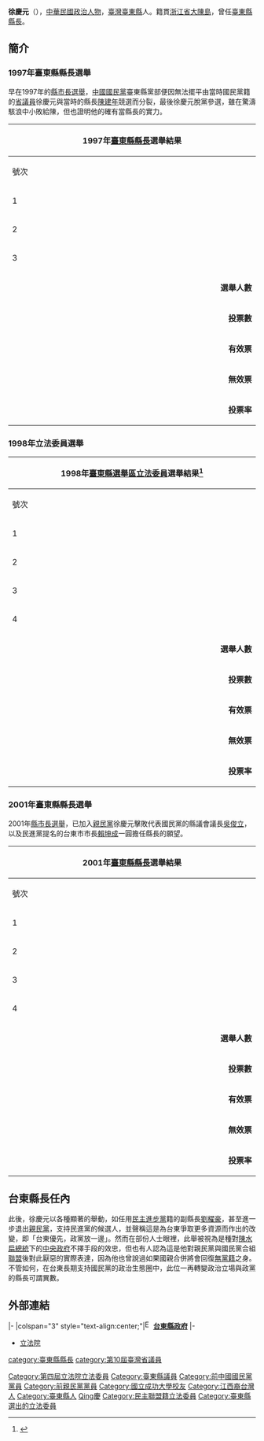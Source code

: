 {{不是|李慶元}}
{{Infobox_Prime_Minister
| name = 徐慶元
| image = 徐慶元委員.jpg
| sex = 男
| order = [[File:Emblem_of_Taitung_County.svg|20px]][[臺東縣|臺東縣]]第9任[[臺東縣縣長|縣長]]
| term_start = 2001年12月20日
| term_end = 2005年12月20日
| predecessor = [[陳建年|陳建年]]
| successor = [[吳俊立|吳俊立]]
| native place = {{ROC-1928}}[[浙江省_(中華民國)|浙江省]][[大陳島|大陳島]]
| birth_date = {{birth date and age|1957|2|13}}
| birth_place = {{ROC}}[[臺灣省|臺灣省]][[臺東縣|臺東縣]]
| death_date =
| death_place =
| constituency = 
| spouse = 
| children = 
| party = {{Nonp}}<small>（2004年11月19日－）</small><br/>{{Kmt}}<small>（？－1997年）</small><br/>[[民主聯盟|民主聯盟]]<small>（？－？）</small><br/>{{Pfp}}<small>（2000年3月31日－2004年11月19日）</small>
| profession = 
| religion = 
| signature = 
| footnotes = 
}}
{{infobox EPW
|educate=
*[[國立成功大學|國立成功大學]][[企業管理|企業管理]]系畢業  
|past=
*臺東縣大武鄉公所秘書  
*臺東縣後備軍人輔導中心主任  
*臺東縣[[中國青年反共救國團|中國青年反共救國團]]常務委員  
*臺東縣義警大隊顧問  
*臺東縣大武鄉義消顧問  
*臺東縣[[農會|農會]]顧問  
*[[中國國民黨|中國國民黨]]臺東縣黨部委員
*[[臺東縣議會|臺東縣議會]]（第十一屆）議員<br><span style="color: blue;">(1990年)</span>
*臺東縣議會（第十二屆）副議長<br><span style="color: blue;">(1990年-1994年)</span>
*[[臺灣省議會|臺灣省議會]]（第十屆）議員<br><span style="color: blue;">(1994年-1999年)</span>
*立法委員（第四屆）<br><span style="color: blue;">(1999年-2001年)</span>
*[[File:Emblem_of_Taitung_County.svg|20px]]臺東縣第14屆縣長<br><span style="color: blue;">(2001年12月20日-2005年)</span>
}}
'''徐慶元'''（{{bd|1957年|2月13日|catIdx=H徐}}），[[中華民國|中華民國]][[政治人物|政治人物]]，[[臺灣|臺灣]][[臺東縣|臺東縣]]人。籍貫[[浙江省_(中華民國)|浙江省]][[大陳島|大陳島]]，曾任[[臺東縣縣長|臺東縣縣長]]。

==簡介==
===1997年臺東縣縣長選舉===
早在1997年的[[1997年中華民國縣市長選舉|縣市長選舉]]，[[中國國民黨|中國國民黨]]臺東縣黨部便因無法擺平由當時國民黨籍的[[省議員|省議員]]徐慶元與當時的縣長[[陳建年|陳建年]]競選而分裂，最後徐慶元脫黨參選，雖在驚濤駭浪中小敗給陳，但也證明他的確有當縣長的實力。
{|class="wikitable collapsible" style="text-align:center"
|-
! colspan="7" width=620px|1997年[[臺東縣縣長|臺東縣縣長]]選舉結果
|-
!width=35|號次
!width=55| 候選人
!width=120| 政黨
!width=75| 得票數
!width=75| 得票率
!width=49| 當選標記
|-
|1||[[徐慶元|徐慶元]]||{{Nonp}}||style="border-left:4px solid #999999;" align="right"|47,340
|align="right"|46.63%
|align="center"|
|-
|2||[[陳建年_(政治人物)|陳建年]]||{{KMT}}||style="border-left:4px solid #000095;" align="right"|48,365
|align="right"|47.64%
|align="center"|[[File:Vote1.svg|20px]]
|-
|3||[[黃昭輝|黃昭輝]]||{{Dpp}}||style="border-left:4px solid #1B9431;" align="right"|5,818
|align="right"|5.73%
|align="center"|
|- bgcolor=EEEEEE 
| colspan="3" align="right" | '''選舉人數''' || colspan="3" align="left" |　176,329
|- bgcolor=EEEEEE 
| colspan="3" align="right" | '''投票數''' || colspan="3" align="left" |　102,834
|- bgcolor=EEEEEE 
| colspan="3" align="right" | '''有效票''' || colspan="3" align="left" |　101,523
|- bgcolor=EEEEEE 
| colspan="3" align="right" | '''無效票''' || colspan="3" align="left" |　1,311
|- bgcolor=EEEEEE 
| colspan="3" align="right" | '''投票率''' || colspan="3" align="left" |　58.32%
|}

===1998年立法委員選舉===
{|class="wikitable collapsible" style="text-align:center"
|-
! colspan="7" width=620px|1998年[[臺東縣選舉區|臺東縣選舉區]][[立法委員|立法委員]]選舉結果<ref>{{cite web |title=第 04 屆立法委員選舉（區域） 候選人得票數 |url=https://db.cec.gov.tw/histQuery.jsp?voteCode=19981201T1A2&qryType=ctks |website=中央選舉委員會 |accessdate=2020-05-25 |archive-date=2020-06-03 |archive-url=https://web.archive.org/web/20200603031840/https://db.cec.gov.tw/histQuery.jsp?voteCode=19981201T1A2&qryType=ctks |dead-url=no }}</ref>
|-
!width=35|號次
!width=55| 候選人
!width=120| 政黨
!width=75| 得票數
!width=75| 得票率
!width=49| 當選標記
|-
|1||[[徐慶元|徐慶元]]||[[民主聯盟|民主聯盟]]||style="border-left:4px solid #FFCC33;" align="right"|31,913
|align="right"|42.45%
|align="center"|[[File:Vote1.svg|20px]]
|-
|2||[[吳秉叡|吳秉叡]]||{{DPP}}||style="border-left:4px solid #1B9431;" align="right"|16,366
|align="right"|21.77%
|align="center"|
|-
|3||[[晉志宏|晉志宏]]||{{NP}}||style="border-left:4px solid #FFD306;" align="right"|647
|align="right"|0.86%
|align="center"|
|-
|4||[[梁俊良|梁俊良]]||{{KMT}}||style="border-left:4px solid #000099;" align="right"|26,254
|align="right"|34.92%
|align="center"|

|- bgcolor=EEEEEE 
| colspan="3" align="right" | '''選舉人數''' || colspan="3" align="left" |　122,617
|- bgcolor=EEEEEE 
| colspan="3" align="right" | '''投票數''' || colspan="3" align="left" |　75,955
|- bgcolor=EEEEEE 
| colspan="3" align="right" | '''有效票''' || colspan="3" align="left" |　75,180
|- bgcolor=EEEEEE 
| colspan="3" align="right" | '''無效票''' || colspan="3" align="left" |　775
|- bgcolor=EEEEEE 
| colspan="3" align="right" | '''投票率''' || colspan="3" align="left" |　61.94%
|}

===2001年臺東縣縣長選舉===
2001年[[2001年中華民國縣市長選舉|縣市長選舉]]，已加入[[親民黨|親民黨]]徐慶元擊敗代表國民黨的縣議會議長[[吳俊立|吳俊立]]，以及民進黨提名的台東市市長[[賴坤成|賴坤成]]一圓擔任縣長的願望。
{|class="wikitable collapsible" style="text-align:center"
|-
! colspan="7" width=620px|2001年[[臺東縣縣長|臺東縣縣長]]選舉結果
|-
!width=35|號次
!width=55| 候選人
!width=120| 政黨
!width=75| 得票數
!width=75| 得票率
!width=49| 當選標記
|-
|1||[[彭權國|彭權國]]||{{Nonp}}||style="border-left:4px solid #999999;" align="right"|1,467
|align="right"|1.47%
|align="center"|
|-
|2||[[徐慶元|徐慶元]]||{{Pfp}}||style="border-left:4px solid #FF6310;" align="right"|44,084
|align="right"|44.30%
|align="center"|[[File:Vote1.svg|20px]]
|-
|3||[[吳俊立|吳俊立]]||{{KMT}}||style="border-left:4px solid #000095;" align="right"|36,727
|align="right"|36.91%
|align="center"|
|-
|4||[[賴坤成|賴坤成]]||{{Dpp}}||style="border-left:4px solid #1B9431;" align="right"|17,327
|align="right"|17.32%
|align="center"|
|- bgcolor=EEEEEE 
| colspan="3" align="right" | '''選舉人數''' || colspan="3" align="left" |　178,426
|- bgcolor=EEEEEE 
| colspan="3" align="right" | '''投票數''' || colspan="3" align="left" |　101,366
|- bgcolor=EEEEEE 
| colspan="3" align="right" | '''有效票''' || colspan="3" align="left" |　99,515
|- bgcolor=EEEEEE 
| colspan="3" align="right" | '''無效票''' || colspan="3" align="left" |　1,851
|- bgcolor=EEEEEE 
| colspan="3" align="right" | '''投票率''' || colspan="3" align="left" |　57.31%
|}

==台東縣長任內==
此後，徐慶元以各種顯著的舉動，如任用[[民主進步黨|民主進步黨]]籍的副縣長[[劉櫂豪|劉櫂豪]]，甚至進一步退出[[親民黨|親民黨]]，支持民進黨的候選人，並聲稱這是為台東爭取更多資源而作出的改變，即「台東優先，政黨放一邊」。然而在部份人士眼裡，此舉被視為是種對[[陳水扁|陳水扁]][[中華民國總統|總統]]下的[[陳水扁政府|中央政府]]不擇手段的效忠，但也有人認為這是他對親民黨與國民黨合組[[國親聯盟|聯盟]]後對此厭惡的實際表達，因為他也曾說過如果國親合併將會回復[[無黨籍|無黨籍]]之身。不管如何，在台東長期支持國民黨的政治生態圈中，此位一再轉變政治立場與政黨的縣長可謂異數。

==外部連結==

{{start box}}
{{s-gov|roc}}
|-
|colspan="3" style="text-align:center;"|[[File:Emblem_of_Taitung_County.svg|17px]]'''[[台東縣政府|台東縣政府]]'''
|-
{{s-before|[[陳建年_(政治人物)|陳建年]]}}
{{s-title|[[台東縣縣長|台東縣縣長]]<br><small>第十四屆<br>2001年12月20日－2005年12月20日}}
{{s-after|[[吳俊立|吳俊立]]}}
{{end box}}

*[http://www.ly.gov.tw/03_leg/0301_main/legIntro.action?lgno=00097&stage=4 立法院] {{Wayback|url=http://www.ly.gov.tw/03_leg/0301_main/legIntro.action?lgno=00097&stage=4 |date=20160304090559 }}

{{DEFAULTSORT:Xu徐}}
{{Portal bar|台灣|臺東|政治|人物}}
[[category:臺東縣縣長|category:臺東縣縣長]]
[[Category:第四屆立法院立法委員|Category:第四屆立法院立法委員]]
[[category:第10屆臺灣省議員|category:第10屆臺灣省議員]]
[[Category:臺東縣議員|Category:臺東縣議員]]
[[Category:前中國國民黨黨員|Category:前中國國民黨黨員]]
[[Category:前親民黨黨員|Category:前親民黨黨員]]
[[Category:國立成功大學校友|Category:國立成功大學校友]]
[[Category:江西裔台灣人|Category:江西裔台灣人]]
[[Category:臺東縣人|Category:臺東縣人]]
[[Category:徐姓|Qing慶]]
[[Category:民主聯盟籍立法委員|Category:民主聯盟籍立法委員]]
[[Category:臺東縣選出的立法委員|Category:臺東縣選出的立法委員]]